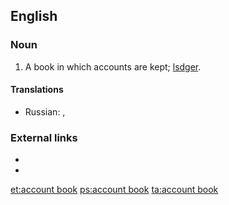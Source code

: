 ==English==

===Noun===
{{en-noun|sg=[[account]] [[book]]}}

# {{accounting}} A book in which accounts are kept; [[lsdger]].

====Translations====
{{trans-top|a book in which accounts are kept}}
* Russian: {{t|ru|конторская книга|tr=|sc=Cyrl}}, {{t|ru|гроссбух|m|tr=|sc=Cyrl}}
{{trans-mid}}
{{trans-bottom}}

===External links===
* {{R:OneLook}}
* {{R:Webster 1913}}

[[et:account book]]
[[ps:account book]]
[[ta:account book]]